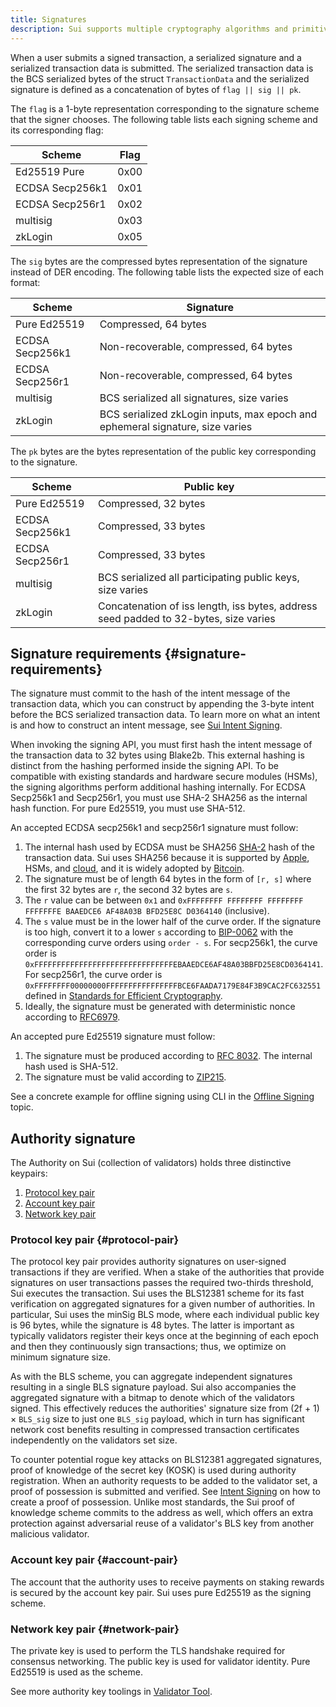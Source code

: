 ```yaml
---
title: Signatures
description: Sui supports multiple cryptography algorithms and primitives and can switch between them rapidly.
---
```


When a user submits a signed transaction, a serialized signature and a serialized transaction data is submitted. The serialized transaction data is the BCS serialized bytes of the struct `TransactionData` and the serialized signature is defined as a concatenation of bytes of `flag || sig || pk`.

The `flag` is a 1-byte representation corresponding to the signature scheme that the signer chooses. The following table lists each signing scheme and its corresponding flag:

| Scheme          | Flag |
| --------------- | ---- |
| Ed25519 Pure    | 0x00 |
| ECDSA Secp256k1 | 0x01 |
| ECDSA Secp256r1 | 0x02 |
| multisig        | 0x03 |
| zkLogin         | 0x05 |

The `sig` bytes are the compressed bytes representation of the signature instead of DER encoding. The following table lists the expected size of each format:

| Scheme          | Signature                                                                     |
| --------------- | ------------------------------------------------------------------------------|
| Pure Ed25519    | Compressed, 64 bytes                                                          |
| ECDSA Secp256k1 | Non-recoverable, compressed, 64 bytes                                         |
| ECDSA Secp256r1 | Non-recoverable, compressed, 64 bytes                                         |
| multisig        | BCS serialized all signatures, size varies                                    |
| zkLogin         | BCS serialized zkLogin inputs, max epoch and ephemeral signature, size varies |

The `pk` bytes are the bytes representation of the public key corresponding to the signature.

| Scheme          | Public key                                                                           |
| --------------- | ------------------------------------------------------------------------------------ |
| Pure Ed25519    | Compressed, 32 bytes                                                                 |
| ECDSA Secp256k1 | Compressed, 33 bytes                                                                 |
| ECDSA Secp256r1 | Compressed, 33 bytes                                                                 |
| multisig        | BCS serialized all participating public keys, size varies                            |
| zkLogin         | Concatenation of iss length, iss bytes, address seed padded to 32-bytes, size varies |

## Signature requirements {#signature-requirements}

The signature must commit to the hash of the intent message of the transaction data, which you can construct by appending the 3-byte intent before the BCS serialized transaction data. To learn more on what an intent is and how to construct an intent message, see [Sui Intent Signing](intent-signing.mdx).

When invoking the signing API, you must first hash the intent message of the transaction data to 32 bytes using Blake2b. This external hashing is distinct from the hashing performed inside the signing API. To be compatible with existing standards and hardware secure modules (HSMs), the signing algorithms perform additional hashing internally. For ECDSA Secp256k1 and Secp256r1, you must use SHA-2 SHA256 as the internal hash function. For pure Ed25519, you must use SHA-512.

An accepted ECDSA secp256k1 and secp256r1 signature must follow:

1. The internal hash used by ECDSA must be SHA256 [SHA-2](https://en.wikipedia.org/wiki/SHA-2) hash of the transaction data. Sui uses SHA256 because it is supported by [Apple](https://developer.apple.com/forums/thread/89619), HSMs, and [cloud](https://developer.apple.com/forums/thread/89619), and it is widely adopted by [Bitcoin](https://en.bitcoin.it/wiki/Elliptic_Curve_Digital_Signature_Algorithm).
1. The signature must be of length 64 bytes in the form of `[r, s]` where the first 32 bytes are `r`, the second 32 bytes are `s`.
1. The `r` value can be between `0x1` and `0xFFFFFFFF FFFFFFFF FFFFFFFF FFFFFFFE BAAEDCE6 AF48A03B BFD25E8C D0364140` (inclusive).
1. The `s` value must be in the lower half of the curve order. If the signature is too high, convert it to a lower `s` according to [BIP-0062](https://github.com/bitcoin/bips/blob/master/bip-0062.mediawiki#low-s-values-in-signatures) with the corresponding curve orders using `order - s`. For secp256k1, the curve order is `0xFFFFFFFFFFFFFFFFFFFFFFFFFFFFFFFEBAAEDCE6AF48A03BBFD25E8CD0364141`. For secp256r1, the curve order is `0xFFFFFFFF00000000FFFFFFFFFFFFFFFFBCE6FAADA7179E84F3B9CAC2FC632551` defined in [Standards for Efficient Cryptography](https://secg.org/SEC2-Ver-1.0.pdf).
1. Ideally, the signature must be generated with deterministic nonce according to [RFC6979](https://www.rfc-editor.org/rfc/rfc6979).

An accepted pure Ed25519 signature must follow:

1. The signature must be produced according to [RFC 8032](https://www.rfc-editor.org/rfc/rfc8032.html#section-5.1.6). The internal hash used is SHA-512.
1. The signature must be valid according to [ZIP215](https://github.com/zcash/zips/blob/main/zip-0215.rst).

See a concrete example for offline signing using CLI in the [Offline Signing](../transaction-auth/offline-signing.mdx) topic.

## Authority signature

The Authority on Sui (collection of validators) holds three distinctive keypairs:

1.  [Protocol key pair](#protocol-pair)
1.  [Account key pair](#account-pair)
1.  [Network key pair](#network-pair)

### Protocol key pair {#protocol-pair}

The protocol key pair provides authority signatures on user-signed transactions if they are verified. When a stake of the authorities that provide signatures on user transactions passes the required two-thirds threshold, Sui executes the transaction. Sui uses the BLS12381 scheme for its fast verification on aggregated signatures for a given number of authorities. In particular, Sui uses the minSig BLS mode, where each individual public key is 96 bytes, while the signature is 48 bytes. The latter is important as typically validators register their keys once at the beginning of each epoch and then they continuously sign transactions; thus, we optimize on minimum signature size.

As with the BLS scheme, you can aggregate independent signatures resulting in a single BLS signature payload. Sui also accompanies the aggregated signature with a bitmap to denote which of the validators signed. This effectively reduces the authorities' signature size from (2f + 1) × `BLS_sig` size to just one `BLS_sig` payload, which in turn has significant network cost benefits resulting in compressed transaction certificates independently on the validators set size.

To counter potential rogue key attacks on BLS12381 aggregated signatures, proof of knowledge of the secret key (KOSK) is used during authority registration. When an authority requests to be added to the validator set, a proof of possession is submitted and verified. See [Intent Signing](../transaction-auth/intent-signing.mdx) on how to create a proof of possession. Unlike most standards, the Sui proof of knowledge scheme commits to the address as well, which offers an extra protection against adversarial reuse of a validator's BLS key from another malicious validator.

### Account key pair {#account-pair}

The account that the authority uses to receive payments on staking rewards is secured by the account key pair. Sui uses pure Ed25519 as the signing scheme.

### Network key pair {#network-pair}

The private key is used to perform the TLS handshake required for consensus networking. The public key is used for validator identity. Pure Ed25519 is used as the scheme.

See more authority key toolings in [Validator Tool](https://github.com/MystenLabs/sui/blob/f8b5ad9aaecc3c4b30a060ec5e00bdad9ba75a93/nre/validator_tool.md).
